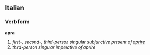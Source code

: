 ==Italian==
===Verb form===
'''apra'''

# ''first-, second-, third-person singular subjunctive present of [[aprire]]''
# ''third-person singular imperative of aprire''